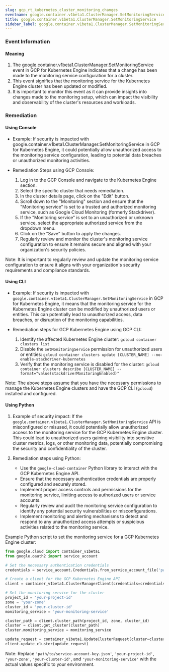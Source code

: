 ```yaml
--- 
slug: gcp_rt_kubernetes_cluster_monitoring_changes
eventname: google.container.v1beta1.ClusterManager.SetMonitoringService
title: google.container.v1beta1.ClusterManager.SetMonitoringService
sidebar_label: google.container.v1beta1.ClusterManager.SetMonitoringService
---
```

                       
### Event Information

#### Meaning

1. The google.container.v1beta1.ClusterManager.SetMonitoringService event in GCP for Kubernetes Engine indicates that a change has been made to the monitoring service configuration for a cluster.
2. This event signifies that the monitoring service for the Kubernetes Engine cluster has been updated or modified.
3. It is important to monitor this event as it can provide insights into changes made to the monitoring setup, which can impact the visibility and observability of the cluster's resources and workloads.

### Remediation

#### Using Console

- Example: If security is impacted with google.container.v1beta1.ClusterManager.SetMonitoringService in GCP for Kubernetes Engine, it could potentially allow unauthorized access to the monitoring service configuration, leading to potential data breaches or unauthorized monitoring activities.

- Remediation Steps using GCP Console:
  1. Log in to the GCP Console and navigate to the Kubernetes Engine section.
  2. Select the specific cluster that needs remediation.
  3. In the cluster details page, click on the "Edit" button.
  4. Scroll down to the "Monitoring" section and ensure that the "Monitoring service" is set to a trusted and authorized monitoring service, such as Google Cloud Monitoring (formerly Stackdriver).
  5. If the "Monitoring service" is set to an unauthorized or unknown service, select the appropriate authorized service from the dropdown menu.
  6. Click on the "Save" button to apply the changes.
  7. Regularly review and monitor the cluster's monitoring service configuration to ensure it remains secure and aligned with your organization's security policies.

Note: It is important to regularly review and update the monitoring service configuration to ensure it aligns with your organization's security requirements and compliance standards.

#### Using CLI

- Example: If security is impacted with `google.container.v1beta1.ClusterManager.SetMonitoringService` in GCP for Kubernetes Engine, it means that the monitoring service for the Kubernetes Engine cluster can be modified by unauthorized users or entities. This can potentially lead to unauthorized access, data breaches, or disruption of the monitoring capabilities.

- Remediation steps for GCP Kubernetes Engine using GCP CLI:
  1. Identify the affected Kubernetes Engine cluster: `gcloud container clusters list`
  2. Disable the `SetMonitoringService` permission for unauthorized users or entities: 
     `gcloud container clusters update [CLUSTER_NAME] --no-enable-stackdriver-kubernetes`
  3. Verify that the monitoring service is disabled for the cluster: 
     `gcloud container clusters describe [CLUSTER_NAME] --format="value(stackdriverMonitoringEnabled)"`

Note: The above steps assume that you have the necessary permissions to manage the Kubernetes Engine clusters and have the GCP CLI (`gcloud`) installed and configured.

#### Using Python

1. Example of security impact: If the `google.container.v1beta1.ClusterManager.SetMonitoringService` API is misconfigured or misused, it could potentially allow unauthorized access to the monitoring service for the GCP Kubernetes Engine cluster. This could lead to unauthorized users gaining visibility into sensitive cluster metrics, logs, or other monitoring data, potentially compromising the security and confidentiality of the cluster.

2. Remediation steps using Python:
   - Use the `google-cloud-container` Python library to interact with the GCP Kubernetes Engine API.
   - Ensure that the necessary authentication credentials are properly configured and securely stored.
   - Implement proper access controls and permissions for the monitoring service, limiting access to authorized users or service accounts.
   - Regularly review and audit the monitoring service configuration to identify any potential security vulnerabilities or misconfigurations.
   - Implement monitoring and alerting mechanisms to detect and respond to any unauthorized access attempts or suspicious activities related to the monitoring service.

Example Python script to set the monitoring service for a GCP Kubernetes Engine cluster:

```python
from google.cloud import container_v1beta1
from google.oauth2 import service_account

# Set the necessary authentication credentials
credentials = service_account.Credentials.from_service_account_file('path/to/service-account-key.json')

# Create a client for the GCP Kubernetes Engine API
client = container_v1beta1.ClusterManagerClient(credentials=credentials)

# Set the monitoring service for the cluster
project_id = 'your-project-id'
zone = 'your-zone'
cluster_id = 'your-cluster-id'
monitoring_service = 'your-monitoring-service'

cluster_path = client.cluster_path(project_id, zone, cluster_id)
cluster = client.get_cluster(cluster_path)
cluster.monitoring_service = monitoring_service

update_request = container_v1beta1.UpdateClusterRequest(cluster=cluster, update_mask={'paths': ['monitoring_service']})
client.update_cluster(update_request)
```

Note: Replace `'path/to/service-account-key.json'`, `'your-project-id'`, `'your-zone'`, `'your-cluster-id'`, and `'your-monitoring-service'` with the actual values specific to your environment.


 